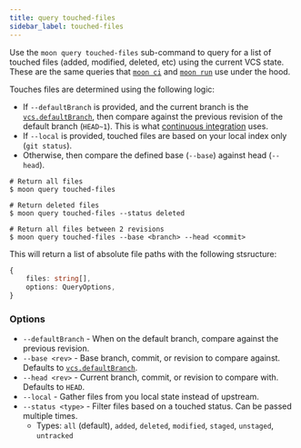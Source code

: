 ```yaml
---
title: query touched-files
sidebar_label: touched-files
---
```



<VersionLabel header version="0.6" />

Use the `moon query touched-files` sub-command to query for a list of touched files (added,
modified, deleted, etc) using the current VCS state. These are the same queries that
[`moon ci`](../ci) and [`moon run`](../run) use under the hood.

Touches files are determined using the following logic:

- If `--defaultBranch` is provided, and the current branch is the
  [`vcs.defaultBranch`](../../config/workspace#defaultbranch), then compare against the previous
  revision of the default branch (`HEAD~1`). This is what [continuous integration](../../guides/ci)
  uses.
- If `--local` is provided, touched files are based on your local index only (`git status`).
- Otherwise, then compare the defined base (`--base`) against head (`--head`).

```shell
# Return all files
$ moon query touched-files

# Return deleted files
$ moon query touched-files --status deleted

# Return all files between 2 revisions
$ moon query touched-files --base <branch> --head <commit>
```

This will return a list of absolute file paths with the following stsructure:

```ts
{
	files: string[],
	options: QueryOptions,
}
```

### Options

- `--defaultBranch` - When on the default branch, compare against the previous revision.
- `--base <rev>` - Base branch, commit, or revision to compare against. Defaults to
  [`vcs.defaultBranch`](../../config/workspace#defaultbranch).
- `--head <rev>` - Current branch, commit, or revision to compare with. Defaults to `HEAD`.
- `--local` - Gather files from you local state instead of upstream.
- `--status <type>` - Filter files based on a touched status. Can be passed multiple times.
  - Types: `all` (default), `added`, `deleted`, `modified`, `staged`, `unstaged`, `untracked`
